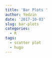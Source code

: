 ```yaml
---
title: 'Bar Plots '
author: Yedzin
date: '2017-10-03'
slug: bar-plots
categories:
  - R
tags:
  - scatter plot
  - hugo
---
```


